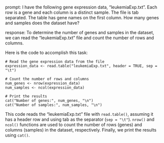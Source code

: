 prompt:
I have the following gene expression data, "leukemiaExp.txt". Each row is a gene and each column is a distinct sample. The file is tab separated. The table has gene names on the first column. How many genes and samples does the dataset have?

response:
To determine the number of genes and samples in the dataset, we can read the "leukemiaExp.txt" file and count the number of rows and columns.

Here is the code to accomplish this task:

```
# Read the gene expression data from the file
expression_data <- read.table("leukemiaExp.txt", header = TRUE, sep = "\t")

# Count the number of rows and columns
num_genes <- nrow(expression_data)
num_samples <- ncol(expression_data)

# Print the results
cat("Number of genes:", num_genes, "\n")
cat("Number of samples:", num_samples, "\n")
```

This code reads the "leukemiaExp.txt" file with `read.table()`, assuming it has a header row and using tab as the separator (`sep = "\t"`). `nrow()` and `ncol()` functions are used to count the number of rows (genes) and columns (samples) in the dataset, respectively. Finally, we print the results using `cat()`.
